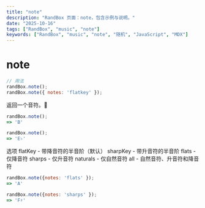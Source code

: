 ```yaml
---
title: "note"
description: "RandBox 页面：note，包含示例与说明。"
date: "2025-10-16"
tags: ["RandBox", "music", "note"]
keywords: ["RandBox", "music", "note", "随机", "JavaScript", "MDX"]
---
```


# note

```js
// 用法
randBox.note();
randBox.note({ notes: 'flatkey' });
```

返回一个音符。🎵

```js
randBox.note();
=> 'B'

randBox.note();
=> 'E♭'
```

选项
flatKey - 带降音符的半音阶（默认）
sharpKey - 带升音符的半音阶
flats - 仅降音符
sharps - 仅升音符
naturals - 仅自然音符
all - 自然音符、升音符和降音符

```js
randBox.note({notes: 'flats' });
=> 'A'

randBox.note({notes: 'sharps' });
=> 'F♯'
```

